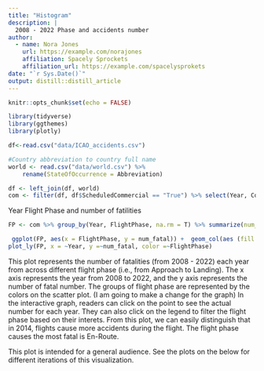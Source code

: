 ```yaml
---
title: "Histogram"
description: |
  2008 - 2022 Phase and accidents number
author:
  - name: Nora Jones 
    url: https://example.com/norajones
    affiliation: Spacely Sprockets
    affiliation_url: https://example.com/spacelysprokets
date: "`r Sys.Date()`"
output: distill::distill_article
---
```


```r
knitr::opts_chunk$set(echo = FALSE)
```

```r
library(tidyverse)
library(ggthemes)
library(plotly)

df<-read.csv("data/ICAO_accidents.csv") 

#Country abbreviation to country full name
world <- read.csv("data/world.csv") %>% 
    rename(StateOfOccurrence = Abbreviation)

df <- left_join(df, world)
com <- filter(df, df$ScheduledCommercial == "True") %>% select(Year, Country, Model, Fatalities, Over2250, Over5700, InjuryLevel, Risk, FlightPhase, EngineType)


```

Year Flight Phase and number of fatilities

```r
FP <- com %>% group_by(Year, FlightPhase, na.rm = T) %>% summarize(num_fatal = sum(Fatalities, na.rm = T))


```


```r
 ggplot(FP, aes(x = FlightPhase, y = num_fatal)) +  geom_col(aes (fill = FlightPhase)) + facet_wrap(~Year)
plot_ly(FP, x = ~Year, y =~num_fatal, color =~FlightPhase)
```



This plot represents the number of fatalities (from 2008 - 2022) each year from across different flight phase (i.e., from Approach to Landing). The x axis represents the year from 2008 to 2022, and the y axis represents the number of fatal number. The groups of flight phase are represented by the colors on the scatter plot. (I am going to make a change for the graph) In the interactive graph, readers can click on the point to see the actual number for each year. They can also click on the legend to filter the flight phase based on their interets. From this plot, we can easily distinguish that in 2014, flights cause more accidents during the flight. The flight phase causes the most fatal is En-Route. 

This plot is intended for a general audience. See the plots on the below for different iterations of this visualization.



